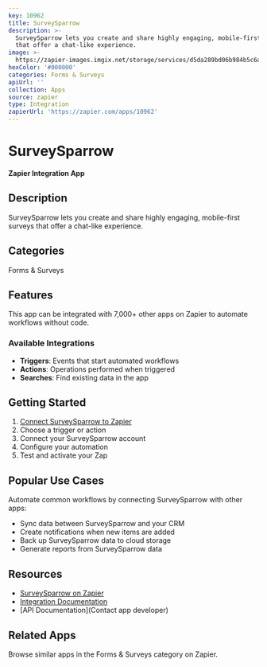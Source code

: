 ```yaml
---
key: 10962
title: SurveySparrow
description: >-
  SurveySparrow lets you create and share highly engaging, mobile-first surveys
  that offer a chat-like experience.
image: >-
  https://zapier-images.imgix.net/storage/services/d5da289bd06b984b5c6ae81aaf51b013.png?auto=format%2Ccompress&ixlib=python-3.0.0&q=50
hexColor: '#000000'
categories: Forms & Surveys
apiUrl: ''
collection: Apps
source: zapier
type: Integration
zapierUrl: 'https://zapier.com/apps/10962'
---
```

# SurveySparrow

**Zapier Integration App**

## Description

SurveySparrow lets you create and share highly engaging, mobile-first surveys that offer a chat-like experience.

## Categories

Forms & Surveys

## Features

This app can be integrated with 7,000+ other apps on Zapier to automate workflows without code.

### Available Integrations

- **Triggers**: Events that start automated workflows
- **Actions**: Operations performed when triggered
- **Searches**: Find existing data in the app

## Getting Started

1. [Connect SurveySparrow to Zapier](https://zapier.com/apps/10962)
2. Choose a trigger or action
3. Connect your SurveySparrow account
4. Configure your automation
5. Test and activate your Zap

## Popular Use Cases

Automate common workflows by connecting SurveySparrow with other apps:

- Sync data between SurveySparrow and your CRM
- Create notifications when new items are added
- Back up SurveySparrow data to cloud storage
- Generate reports from SurveySparrow data

## Resources

- [SurveySparrow on Zapier](https://zapier.com/apps/10962)
- [Integration Documentation](https://zapier.com/apps/10962/integrations)
- [API Documentation](Contact app developer)

## Related Apps

Browse similar apps in the Forms & Surveys category on Zapier.
